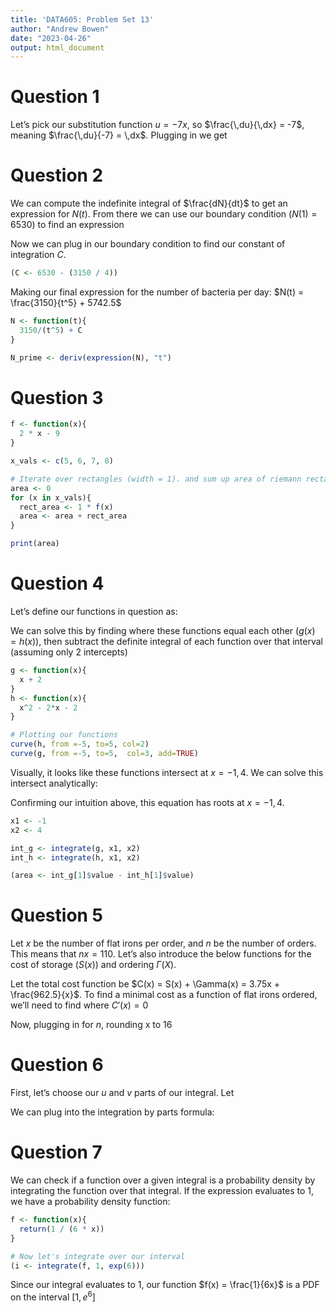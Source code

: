 ```yaml
---
title: 'DATA605: Problem Set 13'
author: "Andrew Bowen"
date: "2023-04-26"
output: html_document
---
```


# Question 1
Let's pick our substitution function $u = -7x$, so $\frac{\,du}{\,dx} = -7$, meaning $\frac{\,du}{-7} = \,dx$. Plugging in we get
\begin{aligned}
  \int 4e^{-7x}\,dx = 4\int e^{-7x} \,dx\newline
                    = 4\int \frac{1}{-7}e^{u} \,du\newline
                    = \frac{-4}{7}\int e^u \,du \newline
                    = \frac{-4}{7}e^u + C = \frac{-4}{7}e^{-7x} + C
\end{aligned}

# Question 2
We can compute the indefinite integral of $\frac{dN}{dt}$ to get an expression for $N(t)$. From there we can use our boundary condition ($N(1) = 6530$) to find an expression

\begin{aligned}
  N(t) = \int \frac{-3150}{t^4} - 220 \,dx = \frac{3150}{4t^5} + C
\end{aligned}

Now we can plug in our boundary condition to find our constant of integration $C$.
```r
(C <- 6530 - (3150 / 4))
```
Making our final expression for the number of bacteria per day: $N(t) = \frac{3150}{t^5} + 5742.5$
```r
N <- function(t){
  3150/(t^5) + C
}

N_prime <- deriv(expression(N), "t")
```

# Question 3
```r
f <- function(x){
  2 * x - 9
}

x_vals <- c(5, 6, 7, 8)

# Iterate over rectangles (width = 1). and sum up area of riemann rectangles
area <- 0 
for (x in x_vals){
  rect_area <- 1 * f(x)
  area <- area + rect_area
}

print(area)
```


# Question 4
Let's define our functions in question as:

\begin{aligned}
  g(x) = x + 2\newline
  h(x) = x^2 - 2x - 2
\end{aligned}

We can solve this by finding where these functions equal each other ($g(x) = h(x)$), then subtract the definite integral of each function over that interval (assuming only 2 intercepts)
```r
g <- function(x){
  x + 2
}
h <- function(x){
  x^2 - 2*x - 2
}

# Plotting our functions
curve(h, from =-5, to=5, col=2)
curve(g, from =-5, to=5,  col=3, add=TRUE)
```

Visually, it looks like these functions intersect at $x = -1, 4$. We can solve this intersect analytically:

\begin{aligned}
  x + 2 = x^2 - 2x - 2\nelwine
  0 = x^2 - 3x - 4
  0 = (x - 4)(x - 1)
\end{aligned}

Confirming our intuition above, this equation has roots at $x = -1, 4$.

```r
x1 <- -1
x2 <- 4

int_g <- integrate(g, x1, x2)
int_h <- integrate(h, x1, x2)

(area <- int_g[1]$value - int_h[1]$value)
```

# Question 5
Let $x$ be the number of flat irons per order, and $n$ be the number of orders. This means that $nx = 110$. Let's also introduce the below functions for the cost of storage ($S(x)$) and ordering $\Gamma(X)$. 

\begin{aligned}
  S(x) = 3.75x\newline
  \Gamma(x) = 8.75\frac{110}{x}
\end{aligned}

Let the total cost function be $C(x) = S(x) + \Gamma(x) = 3.75x + \frac{962.5}{x}$. To find a minimal cost as a function of flat irons ordered, we'll need to find where $C'(x) = 0$

\begin{aligned}
  C'(x) = 3.75 - \frac{962.5}{x^2}\newline
      0 = 3.75 - \frac{962.5}{x^2}\newline
      3.75 = \frac{962.5}{x^2}
      x = 16.02
\end{aligned}

Now, plugging in for $n$, rounding x to 16

\begin{aligned}
  nx = 110\newline
  n(16) = 110
  n = 6.875
\end{aligned}

# Question 6
First, let's choose our $u$ and $v$ parts of our integral. Let 

\begin{aligned}
  u = \ln(9x)\newline
  v = x^6\newline
  \,du = \frac{9}{x}\,dx
\end{aligned}

We can plug into the integration by parts formula:

\begin{aligned}
  \int u\,dv = uv - \int v\,du\newline
             = \ln(9x)x^6 - \int x^6\frac{9}{x}\,dx\newline
             =  \ln(9x)x^6 - 9\int x^5 \,dx\newline
             =  \ln(9x)x^6 - \frac{3}{2}x^6 + C
\end{aligned}

# Question 7
We can check if a function over a given integral is a probability density by integrating the function over that integral. If the expression evaluates to 1, we have a probability density function:

```r
f <- function(x){
  return(1 / (6 * x))
}

# Now let's integrate over our interval
(i <- integrate(f, 1, exp(6)))
```

Since our integral evaluates to 1, our function $f(x) = \frac{1}{6x}$ is a PDF on the interval $[1, e^6]$

